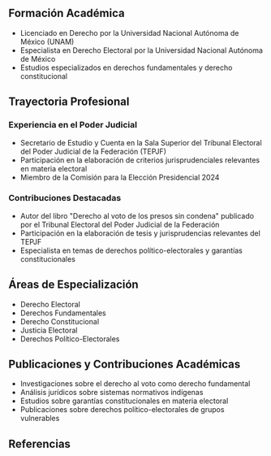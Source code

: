 ## Formación Académica

- Licenciado en Derecho por la Universidad Nacional Autónoma de México (UNAM)
- Especialista en Derecho Electoral por la Universidad Nacional Autónoma de México
- Estudios especializados en derechos fundamentales y derecho constitucional

## Trayectoria Profesional

### Experiencia en el Poder Judicial

- Secretario de Estudio y Cuenta en la Sala Superior del Tribunal Electoral del Poder Judicial de la Federación (TEPJF)
- Participación en la elaboración de criterios jurisprudenciales relevantes en materia electoral
- Miembro de la Comisión para la Elección Presidencial 2024

### Contribuciones Destacadas

- Autor del libro "Derecho al voto de los presos sin condena" publicado por el Tribunal Electoral del Poder Judicial de la Federación
- Participación en la elaboración de tesis y jurisprudencias relevantes del TEPJF
- Especialista en temas de derechos político-electorales y garantías constitucionales

## Áreas de Especialización

- Derecho Electoral
- Derechos Fundamentales
- Derecho Constitucional
- Justicia Electoral
- Derechos Político-Electorales

## Publicaciones y Contribuciones Académicas

- Investigaciones sobre el derecho al voto como derecho fundamental
- Análisis jurídicos sobre sistemas normativos indígenas
- Estudios sobre garantías constitucionales en materia electoral
- Publicaciones sobre derechos político-electorales de grupos vulnerables

## Referencias

[^1]: [Perfil TEPJF](https://www.te.gob.mx/fil/front/ponentes/select/168)
[^2]: [Derecho al voto como derecho fundamental](https://www.te.gob.mx/editorial_service/media/pdf/100420241429259820.pdf)
[^3]: [Publicaciones en materia electoral](https://archivos.juridicas.unam.mx/www/bjv/libros/13/6292/1.pdf)
